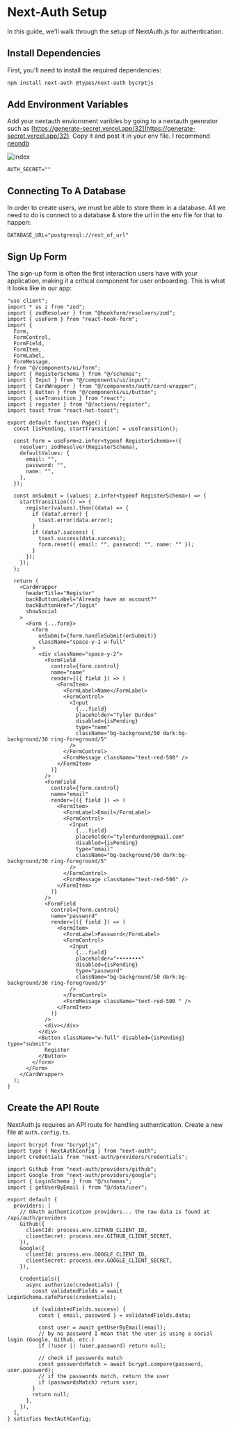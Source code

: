# Next-Auth Setup

In this guide, we'll walk through the setup of NextAuth.js for authentication.

## Install Dependencies

First, you'll need to install the required dependencies:

```bash
npm install next-auth @types/next-auth bycrptjs
```

## Add Environment Variables

Add your nextauth enviornment varibles by going to a nextauth geenrator such as [https://generate-secret.vercel.app/32](https://generate-secret.vercel.app/32). Copy it and post it in your env file. I recommend [neondb](https://neon.tech/)

![index](@site/static/img/auth-generate.png)

```env title=".env.local"
AUTH_SECRET=""
```

## Connecting To A Database

In order to create users, we must be able to store them in a database. All we need to do is connect to a database & store the url in the env file for that to happen:

```env title=".env.local"
DATABASE_URL="postgresql://rest_of_url"
```

## Sign Up Form

The sign-up form is often the first interaction users have with your application, making it a critical component for user onboarding. This is what it looks like in our app:

```tsx title="app/(root)/(routes)/(auth)/register/page.tsx"
"use client";
import * as z from "zod";
import { zodResolver } from "@hookform/resolvers/zod";
import { useForm } from "react-hook-form";
import {
  Form,
  FormControl,
  FormField,
  FormItem,
  FormLabel,
  FormMessage,
} from "@/components/ui/form";
import { RegisterSchema } from "@/schemas";
import { Input } from "@/components/ui/input";
import { CardWrapper } from "@/components/auth/card-wrapper";
import { Button } from "@/components/ui/button";
import { useTransition } from "react";
import { register } from "@/actions/register";
import toast from "react-hot-toast";

export default function Page() {
  const [isPending, startTransition] = useTransition();

  const form = useForm<z.infer<typeof RegisterSchema>>({
    resolver: zodResolver(RegisterSchema),
    defaultValues: {
      email: "",
      password: "",
      name: "",
    },
  });

  const onSubmit = (values: z.infer<typeof RegisterSchema>) => {
    startTransition(() => {
      register(values).then((data) => {
        if (data?.error) {
          toast.error(data.error);
        }
        if (data?.success) {
          toast.success(data.success);
          form.reset({ email: "", password: "", name: "" });
        }
      });
    });
  };

  return (
    <CardWrapper
      headerTitle="Register"
      backButtonLabel="Already have an account?"
      backButtonHref="/login"
      showSocial
    >
      <Form {...form}>
        <form
          onSubmit={form.handleSubmit(onSubmit)}
          className="space-y-1 w-full"
        >
          <div className="space-y-2">
            <FormField
              control={form.control}
              name="name"
              render={({ field }) => (
                <FormItem>
                  <FormLabel>Name</FormLabel>
                  <FormControl>
                    <Input
                      {...field}
                      placeholder="Tyler Durden"
                      disabled={isPending}
                      type="name"
                      className="bg-background/50 dark:bg-background/30 ring-foreground/5"
                    />
                  </FormControl>
                  <FormMessage className="text-red-500" />
                </FormItem>
              )}
            />
            <FormField
              control={form.control}
              name="email"
              render={({ field }) => (
                <FormItem>
                  <FormLabel>Email</FormLabel>
                  <FormControl>
                    <Input
                      {...field}
                      placeholder="tylerdurden@gmail.com"
                      disabled={isPending}
                      type="email"
                      className="bg-background/50 dark:bg-background/30 ring-foreground/5"
                    />
                  </FormControl>
                  <FormMessage className="text-red-500" />
                </FormItem>
              )}
            />
            <FormField
              control={form.control}
              name="password"
              render={({ field }) => (
                <FormItem>
                  <FormLabel>Password</FormLabel>
                  <FormControl>
                    <Input
                      {...field}
                      placeholder="••••••••"
                      disabled={isPending}
                      type="password"
                      className="bg-background/50 dark:bg-background/30 ring-foreground/5"
                    />
                  </FormControl>
                  <FormMessage className="text-red-500 " />
                </FormItem>
              )}
            />
            <div></div>
          </div>
          <Button className="w-full" disabled={isPending} type="submit">
            Register
          </Button>
        </form>
      </Form>
    </CardWrapper>
  );
}
```

## Create the API Route

NextAuth.js requires an API route for handling authentication. Create a new file at `auth.config.ts`.

```tsx title="auth.config.ts"
import bcrypt from "bcryptjs";
import type { NextAuthConfig } from "next-auth";
import Credentials from "next-auth/providers/credentials";

import Github from "next-auth/providers/github";
import Google from "next-auth/providers/google";
import { LoginSchema } from "@/schemas";
import { getUserByEmail } from "@/data/user";

export default {
  providers: [
    // OAuth authentication providers... the raw data is found at /api/auth/providers
    Github({
      clientId: process.env.GITHUB_CLIENT_ID,
      clientSecret: process.env.GITHUB_CLIENT_SECRET,
    }),
    Google({
      clientId: process.env.GOOGLE_CLIENT_ID,
      clientSecret: process.env.GOOGLE_CLIENT_SECRET,
    }),

    Credentials({
      async authorize(credentials) {
        const validatedFields = await LoginSchema.safeParse(credentials);

        if (validatedFields.success) {
          const { email, password } = validatedFields.data;

          const user = await getUserByEmail(email);
          // by no password I mean that the user is using a social login (Google, Github, etc.)
          if (!user || !user.password) return null;

          // check if passwords match
          const passwordsMatch = await bcrypt.compare(password, user.password);
          // if the passwords match, return the user
          if (passwordsMatch) return user;
        }
        return null;
      },
    }),
  ],
} satisfies NextAuthConfig;
```
